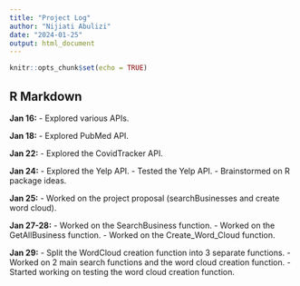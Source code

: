 ```yaml
---
title: "Project Log"
author: "Nijiati Abulizi"
date: "2024-01-25"
output: html_document
---
```


```r
knitr::opts_chunk$set(echo = TRUE)
```

## R Markdown

**Jan 16:**
- Explored various APIs.

**Jan 18:**
- Explored PubMed API.

**Jan 22:** 
- Explored the CovidTracker API.

**Jan 24:** 
- Explored the Yelp API.
- Tested the Yelp API.
- Brainstormed on R package ideas.

**Jan 25:**
- Worked on the project proposal (searchBusinesses and create word cloud).

**Jan 27-28:**
- Worked on the SearchBusiness function.
- Worked on the GetAllBusiness function.
- Worked on the Create_Word_Cloud function.

**Jan 29:**
- Split the WordCloud creation function into 3 separate functions.
- Worked on 2 main search functions and the word cloud creation function.
- Started working on testing the word cloud creation function.







